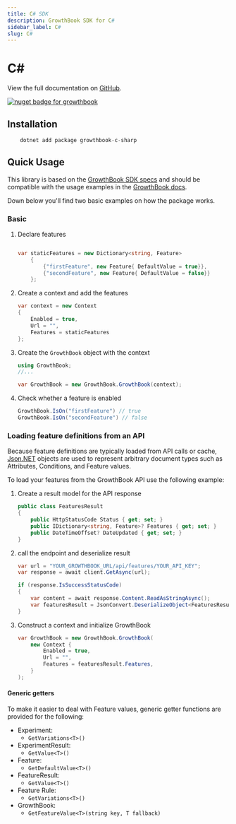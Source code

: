 ```yaml
---
title: C# SDK
description: GrowthBook SDK for C#
sidebar_label: C#
slug: C#
---
```


# C#

View the full documentation on [GitHub](https://github.com/growthbook/growthbook-c-sharp).

[![nuget badge for growthbook](https://img.shields.io/nuget/v/growthbook-c-sharp?style=flat-square)](https://www.nuget.org/packages/growthbook-c-sharp)

## Installation

```csharp
    dotnet add package growthbook-c-sharp
```

## Quick Usage

This library is based on the [GrowthBook SDK specs](https://docs.growthbook.io/lib/build-your-own) and should be compatible with the usage examples in the [GrowthBook docs](https://docs.growthbook.io/).

Down below you'll find two basic examples on how the package works.

### Basic

1. Declare features

    ```csharp

    var staticFeatures = new Dictionary<string, Feature>
        {
            {"firstFeature", new Feature{ DefaultValue = true}},
            {"secondFeature", new Feature{ DefaultValue = false}}
        };
    ```

2. Create a context and add the features

    ```csharp
    var context = new Context
    {
        Enabled = true,
        Url = "",
        Features = staticFeatures
    };
    ```

3. Create the `GrowthBook` object with the context

    ```csharp
    using GrowthBook;
    //...

    var GrowthBook = new GrowthBook.GrowthBook(context);
    ```

4. Check whether a feature is enabled

    ```csharp
    GrowthBook.IsOn("firstFeature") // true
    GrowthBook.IsOn("secondFeature") // false
    ```

### Loading feature definitions from an API

Because feature definitions are typically loaded from API calls or cache, [Json.NET](https://www.nuget.org/packages/Newtonsoft.Json/13.0.2-beta1)
objects are used to represent arbitrary document types such as Attributes, Conditions, and Feature values.

To load your features from the GrowthBook API use the following example:

1. Create a result model for the API response

    ```csharp
    public class FeaturesResult
    {
        public HttpStatusCode Status { get; set; }
        public IDictionary<string, Feature>? Features { get; set; }
        public DateTimeOffset? DateUpdated { get; set; }
    }
    ```

2. call the endpoint and deserialize result

    ```csharp
    var url = "YOUR_GROWTHBOOK_URL/api/features/YOUR_API_KEY";
    var response = await client.GetAsync(url);

    if (response.IsSuccessStatusCode)
    {
        var content = await response.Content.ReadAsStringAsync();
        var featuresResult = JsonConvert.DeserializeObject<FeaturesResult>(content);
    }
    ```

3. Construct a context and initialize GrowthBook

    ```csharp
    var GrowthBook = new GrowthBook.GrowthBook(
        new Context {
            Enabled = true,
            Url = "",
            Features = featuresResult.Features,
        }
    );
    ```

#### Generic getters

To make it easier to deal with Feature values, generic getter functions are provided for the following:

- Experiment:
  - `GetVariations<T>()`
- ExperimentResult:
  - `GetValue<T>()`
- Feature:
  - `GetDefaultValue<T>()`
- FeatureResult:
  - `GetValue<T>()`
- Feature Rule:
  - `GetVariations<T>()`
- GrowthBook:
  - `GetFeatureValue<T>(string key, T fallback)`

